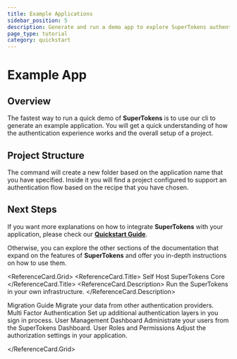 ```yaml
---
title: Example Applications
sidebar_position: 5
description: Generate and run a demo app to explore SuperTokens authentication setup.
page_type: tutorial
category: quickstart
---
```



# Example App


## Overview

The fastest way to run a quick demo of **SuperTokens** is to use our cli to generate an example application.
You will get a quick understanding of how the authentication experience works and the overall setup of a project.


<ExampleAppForm />



## Project Structure

The command will create a new folder based on the application name that you have specified.
Inside it you will find a project configured to support an authentication flow based on the recipe that you have chosen.



## Next Steps

If you want more explanations on how to integrate **SuperTokens** with your application, please check our [**Quickstart Guide**](/docs/quickstart/introduction).

Otherwise, you can explore the other sections of the documentation that expand on the features of **SuperTokens** and 
offer you in-depth instructions on how to use them.

<ReferenceCard.Grid>
  <ReferenceCard href="/docs/deployment/self-host-supertokens">
    <ReferenceCard.Title>
      Self Host SuperTokens Core
    </ReferenceCard.Title>
    <ReferenceCard.Description>
      Run the SuperTokens in your own infrastructure.
    </ReferenceCard.Description>
  </ReferenceCard>

  <ReferenceCard href="/docs/migration/overview">
    <ReferenceCard.Title>Migration Guide</ReferenceCard.Title>
    <ReferenceCard.Description>Migrate your data from other authentication providers.</ReferenceCard.Description>
  </ReferenceCard>

  <ReferenceCard href="/docs/additional-verification/mfa/introduction">
    <ReferenceCard.Title>Multi Factor Authentication</ReferenceCard.Title>
    <ReferenceCard.Description>Set up additional authentication layers in you sign in process.</ReferenceCard.Description>
  </ReferenceCard>

  <ReferenceCard href="/docs/post-authentication/dashboard/introduction">
    <ReferenceCard.Title>User Management Dashboard</ReferenceCard.Title>
    <ReferenceCard.Description>Administrate your users from the SuperTokens Dashboard.</ReferenceCard.Description>
  </ReferenceCard>

  <ReferenceCard href="/docs/additional-verification/user-roles/introduction">
    <ReferenceCard.Title>User Roles and Permissions</ReferenceCard.Title>
    <ReferenceCard.Description>Adjust the authorization settings in your application.</ReferenceCard.Description>
  </ReferenceCard>

</ReferenceCard.Grid>

